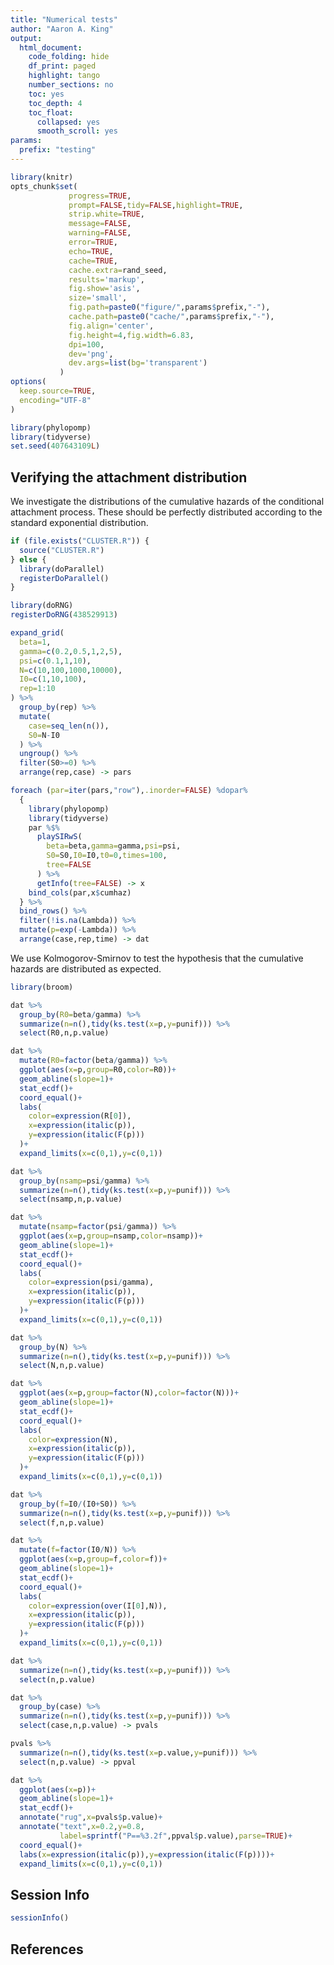 ```yaml
---
title: "Numerical tests"
author: "Aaron A. King"
output:
  html_document:
    code_folding: hide
    df_print: paged
    highlight: tango
    number_sections: no
    toc: yes
    toc_depth: 4
    toc_float:
      collapsed: yes
      smooth_scroll: yes
params:
  prefix: "testing"
---
```


```r
library(knitr)
opts_chunk$set(
             progress=TRUE,
             prompt=FALSE,tidy=FALSE,highlight=TRUE,
             strip.white=TRUE,
             message=FALSE,
             warning=FALSE,
             error=TRUE,
             echo=TRUE,
             cache=TRUE,
             cache.extra=rand_seed,
             results='markup',
             fig.show='asis',
             size='small',
             fig.path=paste0("figure/",params$prefix,"-"),
             cache.path=paste0("cache/",params$prefix,"-"),
             fig.align='center',
             fig.height=4,fig.width=6.83,
             dpi=100,
             dev='png',
             dev.args=list(bg='transparent')
           )
options(
  keep.source=TRUE,
  encoding="UTF-8"
)
```

```r
library(phylopomp)
library(tidyverse)
set.seed(407643109L)
```

## Verifying the attachment distribution

We investigate the distributions of the cumulative hazards of the conditional attachment process.
These should be perfectly distributed according to the standard exponential distribution.

```r
if (file.exists("CLUSTER.R")) {
  source("CLUSTER.R")
} else {
  library(doParallel)
  registerDoParallel()
}
```

```r
library(doRNG)
registerDoRNG(438529913)

expand_grid(
  beta=1,
  gamma=c(0.2,0.5,1,2,5),
  psi=c(0.1,1,10),
  N=c(10,100,1000,10000),
  I0=c(1,10,100),
  rep=1:10
) %>%
  group_by(rep) %>%
  mutate(
    case=seq_len(n()),
    S0=N-I0
  ) %>%
  ungroup() %>%
  filter(S0>=0) %>%
  arrange(rep,case) -> pars

foreach (par=iter(pars,"row"),.inorder=FALSE) %dopar%
  {
    library(phylopomp)
    library(tidyverse)
    par %$%
      playSIRwS(
        beta=beta,gamma=gamma,psi=psi,
        S0=S0,I0=I0,t0=0,times=100,
        tree=FALSE
      ) %>%
      getInfo(tree=FALSE) -> x
    bind_cols(par,x$cumhaz)
  } %>%
  bind_rows() %>%
  filter(!is.na(Lambda)) %>%
  mutate(p=exp(-Lambda)) %>%
  arrange(case,rep,time) -> dat
```

We use Kolmogorov-Smirnov to test the hypothesis that the cumulative hazards are distributed as expected.

```r
library(broom)

dat %>%
  group_by(R0=beta/gamma) %>%
  summarize(n=n(),tidy(ks.test(x=p,y=punif))) %>%
  select(R0,n,p.value)

dat %>%
  mutate(R0=factor(beta/gamma)) %>%
  ggplot(aes(x=p,group=R0,color=R0))+
  geom_abline(slope=1)+
  stat_ecdf()+
  coord_equal()+
  labs(
    color=expression(R[0]),
    x=expression(italic(p)),
    y=expression(italic(F(p)))
  )+
  expand_limits(x=c(0,1),y=c(0,1))

dat %>%
  group_by(nsamp=psi/gamma) %>%
  summarize(n=n(),tidy(ks.test(x=p,y=punif))) %>%
  select(nsamp,n,p.value)

dat %>%
  mutate(nsamp=factor(psi/gamma)) %>%
  ggplot(aes(x=p,group=nsamp,color=nsamp))+
  geom_abline(slope=1)+
  stat_ecdf()+
  coord_equal()+
  labs(
    color=expression(psi/gamma),
    x=expression(italic(p)),
    y=expression(italic(F(p)))
  )+
  expand_limits(x=c(0,1),y=c(0,1))

dat %>%
  group_by(N) %>%
  summarize(n=n(),tidy(ks.test(x=p,y=punif))) %>%
  select(N,n,p.value)

dat %>%
  ggplot(aes(x=p,group=factor(N),color=factor(N)))+
  geom_abline(slope=1)+
  stat_ecdf()+
  coord_equal()+
  labs(
    color=expression(N),
    x=expression(italic(p)),
    y=expression(italic(F(p)))
  )+
  expand_limits(x=c(0,1),y=c(0,1))

dat %>%
  group_by(f=I0/(I0+S0)) %>%
  summarize(n=n(),tidy(ks.test(x=p,y=punif))) %>%
  select(f,n,p.value)

dat %>%
  mutate(f=factor(I0/N)) %>%
  ggplot(aes(x=p,group=f,color=f))+
  geom_abline(slope=1)+
  stat_ecdf()+
  coord_equal()+
  labs(
    color=expression(over(I[0],N)),
    x=expression(italic(p)),
    y=expression(italic(F(p)))
  )+
  expand_limits(x=c(0,1),y=c(0,1))

dat %>%
  summarize(n=n(),tidy(ks.test(x=p,y=punif))) %>%
  select(n,p.value)

dat %>%
  group_by(case) %>%
  summarize(n=n(),tidy(ks.test(x=p,y=punif))) %>%
  select(case,n,p.value) -> pvals

pvals %>%
  summarize(n=n(),tidy(ks.test(x=p.value,y=punif))) %>%
  select(n,p.value) -> ppval

dat %>%
  ggplot(aes(x=p))+
  geom_abline(slope=1)+
  stat_ecdf()+
  annotate("rug",x=pvals$p.value)+
  annotate("text",x=0.2,y=0.8,
           label=sprintf("P==%3.2f",ppval$p.value),parse=TRUE)+
  coord_equal()+
  labs(x=expression(italic(p)),y=expression(italic(F(p))))+
  expand_limits(x=c(0,1),y=c(0,1))
```

## Session Info

```r
sessionInfo()
```

## References
